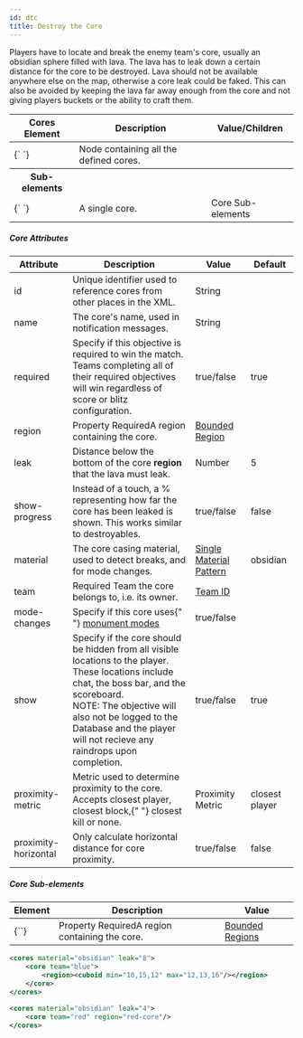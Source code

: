 ```yaml
---
id: dtc
title: Destroy the Core
---
```


Players have to locate and break the enemy team's core, usually an obsidian sphere filled with lava. The lava has to leak down a certain distance for the core to be destroyed. Lava should not be available anywhere else on the map, otherwise a core leak could be faked. This can also be avoided by keeping the lava far away enough from the core and not giving players buckets or the ability to craft them.

<div className="table-container">
  <table>
    <thead>
      <tr>
        <th>Cores Element</th>
        <th>Description</th>
        <th>Value/Children</th>
      </tr>
    </thead>
    <tbody>
      <tr>
        <td>
          <label>{`<cores> </cores>`}</label>
        </td>
        <td>Node containing all the defined cores.</td>
        <td />
      </tr>
      <tr>
        <th>Sub-elements</th>
        <th />
        <th />
      </tr>
      <tr>
        <td>
          <label>{`<core> </core>`}</label>
        </td>
        <td>A single core.</td>
        <td>
          <span className="badge badge--secondary">Core Sub-elements</span>
        </td>
      </tr>
    </tbody>
  </table>
</div>

##### Core Attributes

<div className="table-container">
  <table>
    <thead>
      <tr>
        <th>Attribute</th>
        <th>Description</th>
        <th>Value</th>
        <th>Default</th>
      </tr>
    </thead>
    <tbody>
      <tr>
        <td>
          <label>id</label>
        </td>
        <td>
          Unique identifier used to reference cores from other places in the
          XML.
        </td>
        <td>
          <span className="badge badge--primary">String</span>
        </td>
        <td />
      </tr>
      <tr>
        <td>
          <label>name</label>
        </td>
        <td>The core's name, used in notification messages.</td>
        <td>
          <span className="badge badge--primary">String</span>
        </td>
        <td />
      </tr>
      <tr>
        <td>
          <label>required</label>
        </td>
        <td>
          Specify if this objective is required to win the match.
          <br />
          Teams completing all of their required objectives will win regardless
          of score or blitz configuration.
        </td>
        <td>
          <span className="badge badge--primary">true/false</span>
        </td>
        <td>true</td>
      </tr>
      <tr>
        <td>
          <label>region</label>
        </td>
        <td>
          <span
            className="badge badge--secondary"
            title="Can be either this attribute or a sub-element."
          >
            Property
          </span>
          <span className="badge badge--danger">Required</span>A region containing
          the core.
        </td>
        <td>
          <a href="/docs/modules/mechanics/regions">Bounded Region</a>
        </td>
        <td />
      </tr>
      <tr>
        <td>
          <label>leak</label>
        </td>
        <td>
          Distance below the bottom of the core <strong>region</strong> that the
          lava must leak.
        </td>
        <td>
          <span className="badge badge--primary">Number</span>
        </td>
        <td>5</td>
      </tr>
      <tr>
        <td>
          <label>show-progress</label>
        </td>
        <td>
          Instead of a touch, a % representing how far the core has been leaked
          is shown. This works similar to destroyables.
        </td>
        <td>
          <span className="badge badge--primary">true/false</span>
        </td>
        <td>false</td>
      </tr>
      <tr>
        <td>
          <label>material</label>
        </td>
        <td>
          The core casing material, used to detect breaks, and for mode changes.
        </td>
        <td>
          <a href="/docs/reference/items/inventory#material_matchers">
            Single Material Pattern
          </a>
        </td>
        <td>obsidian</td>
      </tr>
      <tr>
        <td>
          <label>team</label>
        </td>
        <td>
          <span className="badge badge--danger">Required</span>
          Team the core belongs to, i.e. its owner.
        </td>
        <td>
          <a href="/docs/modules/format/teams">Team ID</a>
        </td>
        <td />
      </tr>
      <tr>
        <td>
          <label>mode-changes</label>
        </td>
        <td>
          Specify if this core uses{" "}
          <a href="/docs/modules/objectives/monument-modes">monument modes</a>
        </td>
        <td>
          <span className="badge badge--primary">true/false</span>
        </td>
        <td />
      </tr>
      <tr>
        <td>
          <label>show</label>
        </td>
        <td>
          Specify if the core should be hidden from all visible locations to the
          player. These locations include chat, the boss bar, and the
          scoreboard.
          <br />
          <label>NOTE:</label>
          The objective will also not be logged to the Database and the player will
          not recieve any raindrops upon completion.
        </td>
        <td>
          <span className="badge badge--primary">true/false</span>
        </td>
        <td>true</td>
      </tr>
      <tr>
        <td>
          <label>proximity-metric</label>
        </td>
        <td>
          Metric used to determine proximity to the core.
          <br />
          Accepts <label>closest player</label>, <label>closest block</label>,{" "}
          <label>closest kill</label> or <label>none</label>.
        </td>
        <td>
          <span className="badge badge--primary">Proximity Metric</span>
        </td>
        <td>
          <label>closest player</label>
        </td>
      </tr>
      <tr>
        <td>
          <label>proximity-horizontal</label>
        </td>
        <td>Only calculate horizontal distance for core proximity.</td>
        <td>
          <span className="badge badge--primary">true/false</span>
        </td>
        <td>false</td>
      </tr>
    </tbody>
  </table>
</div>

##### Core Sub-elements

<div className="table-container">
  <table>
    <thead>
      <tr>
        <th>Element</th>
        <th>Description</th>
        <th>Value</th>
      </tr>
    </thead>
    <tbody>
      <tr>
        <td>
          <label>{`<region>`}</label>
        </td>
        <td>
          <span
            className="badge badge--secondary"
            title="Can be either this sub-element or an attribute."
          >
            Property
          </span>
          <span className="badge badge--danger">Required</span>A region containing
          the core.
        </td>
        <td>
          <a href="/docs/modules/mechanics/regions">Bounded Regions</a>
        </td>
      </tr>
    </tbody>
  </table>
</div>

```xml
<cores material="obsidian" leak="8">
    <core team="blue">
        <region><cuboid min="10,15,12" max="12,13,16"/></region>
    </core>
</cores>

<cores material="obsidian" leak="4">
    <core team="red" region="red-core"/>
</cores>
```
